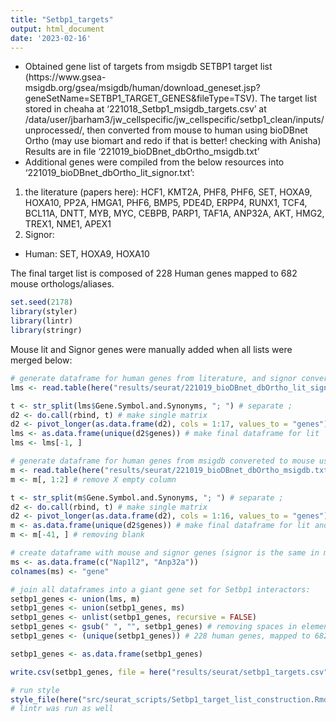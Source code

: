 ```yaml
---
title: "Setbp1_targets"
output: html_document
date: '2023-02-16'
---
```


* Obtained gene list of targets from msigdb SETBP1 target list (https://www.gsea-msigdb.org/gsea/msigdb/human/download_geneset.jsp?geneSetName=SETBP1_TARGET_GENES&fileType=TSV). The target list stored in cheaha at '221018_Setbp1_msigdb_targets.csv' at /data/user/jbarham3/jw_cellspecific/jw_cellspecific/setbp1_clean/inputs/unprocessed/, then converted from mouse to human using bioDBnet Ortho (may use biomart and redo if that is better! checking with Anisha) Results are in file '221019_bioDBnet_dbOrtho_msigdb.txt'
* Additional genes were compiled from the below resources into '221019_bioDBnet_dbOrtho_lit_signor.txt':
1. the literature (papers here): HCF1, KMT2A, PHF8, PHF6, SET, HOXA9, HOXA10, PP2A, HMGA1, PHF6, BMP5, PDE4D, ERPP4, RUNX1, TCF4, BCL11A, DNTT, MYB, MYC, CEBPB, PARP1, TAF1A, ANP32A, AKT, HMG2, TREX1, NME1, APEX1
2. Signor:
* Human: SET, HOXA9, HOXA10

The final target list is composed of 228 Human genes mapped to 682 mouse orthologs/aliases.

```r
set.seed(2178)
library(styler)
library(lintr)
library(stringr)
```


Mouse lit and Signor genes were manually added when all lists were merged below:
```r
# generate dataframe for human genes from literature, and signor converted to mouse using bioDBnet (INCLUDING SYNONYMS)
lms <- read.table(here("results/seurat/221019_bioDBnet_dbOrtho_lit_signor.txt"), sep = "\t", header = TRUE)

t <- str_split(lms$Gene.Symbol.and.Synonyms, "; ") # separate ;
d2 <- do.call(rbind, t) # make single matrix
d2 <- pivot_longer(as.data.frame(d2), cols = 1:17, values_to = "genes") # rearrange to pivot longer
lms <- as.data.frame(unique(d2$genes)) # make final dataframe for lit  and signor mouse symbols
lms <- lms[-1, ]

# generate dataframe for human genes from msigdb convereted to mouse using bioDBnnet (INCLUDING SYNONYMS)
m <- read.table(here("results/seurat/221019_bioDBnet_dbOrtho_msigdb.txt"), sep = "\t", header = TRUE)
m <- m[, 1:2] # remove X empty column

t <- str_split(m$Gene.Symbol.and.Synonyms, "; ") # separate ;
d2 <- do.call(rbind, t) # make single matrix
d2 <- pivot_longer(as.data.frame(d2), cols = 1:16, values_to = "genes") # rearrange to pivot longer
m <- as.data.frame(unique(d2$genes)) # make final dataframe for lit and signor mouse symbols
m <- m[-41, ] # removing blank

# create dataframe with mouse and signor genes (signor is the same in mouse as it is in human):
ms <- as.data.frame(c("Nap1l2", "Anp32a"))
colnames(ms) <- "gene"

# join all dataframes into a giant gene set for Setbp1 interactors:
setbp1_genes <- union(lms, m)
setbp1_genes <- union(setbp1_genes, ms)
setbp1_genes <- unlist(setbp1_genes, recursive = FALSE)
setbp1_genes <- gsub(" ", "", setbp1_genes) # removing spaces in elements of vector list
setbp1_genes <- (unique(setbp1_genes)) # 228 human genes, mapped to 682 mouse ortholologs/aliases

setbp1_genes <- as.data.frame(setbp1_genes)

write.csv(setbp1_genes, file = here("results/seurat/setbp1_targets.csv")) # written out once then commented out
```

```r
# run style
style_file(here("src/seurat_scripts/Setbp1_target_list_construction.Rmd"))
# lintr was run as well
```
